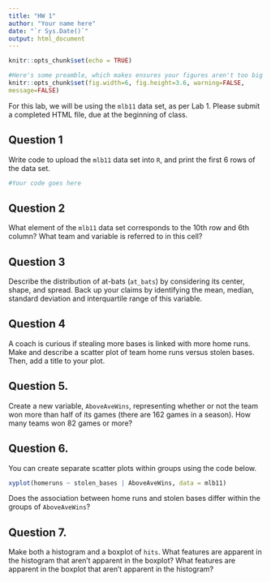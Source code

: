 ```yaml
---
title: "HW 1"
author: "Your name here"
date: "`r Sys.Date()`"
output: html_document
---
```


```r
knitr::opts_chunk$set(echo = TRUE)
```

```r
#Here's some preamble, which makes ensures your figures aren't too big
knitr::opts_chunk$set(fig.width=6, fig.height=3.6, warning=FALSE,
message=FALSE)
```

For this lab, we will be using the `mlb11` data set, as per Lab 1. Please submit a completed HTML file, due at the beginning of class. 

## Question 1

Write code to upload the `mlb11` data set into `R`, and print the first 6 rows of the data set.

```r
#Your code goes here

```





## Question 2

What element of the `mlb11` data set corresponds to the 10th row and 6th column? What team and variable is referred to in this cell?

## Question 3

Describe the distribution of at-bats (`at_bats`) by considering its center, shape, and spread. Back up your claims by identifying the mean, median, standard deviation and interquartile range of this variable.

## Question 4

A coach is curious if stealing more bases is linked with more home runs. Make and describe a scatter plot of team home runs versus stolen bases. Then, add a title to your plot.

## Question 5.

Create a new variable, `AboveAveWins`, representing whether or not the team won more than half of its games (there are 162 games in a season).  How many teams won 82 games or more?

## Question 6. 

You can create separate scatter plots within groups using the code below.

```r
xyplot(homeruns ~ stolen_bases | AboveAveWins, data = mlb11)
```

Does the association between home runs and stolen bases differ within the groups of `AboveAveWins`?

## Question 7. 

Make both a histogram and a boxplot of `hits`. What features are apparent in the histogram that aren't apparent in the boxplot? What features are apparent in the boxplot that aren't apparent in the histogram?


